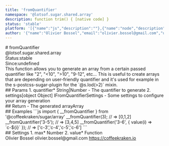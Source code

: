 ```yaml
---
title: 'fromQuantifier'
namespace: '@lotsof.sugar.shared.array'
description: function trim() { [native code] }
status: 'stable'
platform: '[{"name":"js","description":""},{"name":"node","description":""}]'
author: '{"name":"Olivier Bossel","email":"olivier.bossel@gmail.com","url":"https://coffeekraken.io"}'
---
```

<div class="docmap-mdx">
# fromQuantifier
<div class="_namespace">@lotsof.sugar.shared.array</div>
<div class="_metas">
<div class="_status"><span class="_status-label">Status:</span><span class="_status-value -stable">stable</span></div>
<div class="_since"><span class="_since-label">Since:</span><span class="_since-value">undefined</span></div>
</div>
<div class="_description">
This function allows you to generate an array from a certain passed quantifier like "2", "<10", ">10", "9-12", etc...
This is useful to create arrays that are depending on user-friendly quantifier and it's used for example in the
s-postcss-sugar-plugin for the `@s.lod(>2)` mixin.
</div>
<div class="_params">
## Params
1. <span class="_name">quantifier<span class="_required">*</span></span><span class="_default"></span> <span class="_type">String|Number</span>
   - The quantifier to generate
2. <span class="_name">settings</span><span class="_default">[object Object]</span> <span class="_type">IFromQuantifierSettings</span>
   - Some settings to configure your array generation
</div>
<div class="_return">
## Return
- <span class="_description">The generated array</span><span class="_default"></span><span class="_type">Array</span>
</div>
<div class="_examples">
## Examples
```js
import { __fromQuantifier } from '@coffeekraken/sugar/array'
__fromQuantifier(3); // => [0,1,2]
__fromQuantifier('3-5'); // => [3,4,5]
__fromQuantifier('3-6', {
   value(i) => `c-${i}`
}); // => ['c-3','c-4','c-5','c-6']
```
</div>
<div class="_settings">
## Settings
1. <span class="_name">max<span class="_required">*</span></span><span class="_default"></span> <span class="_type">Number</span>
2. <span class="_name">value<span class="_required">*</span></span><span class="_default"></span> <span class="_type">Function</span>
</div>
<div class="_author">
<span class="_name">Olivier Bossel</span>
<span class="_email">olivier.bossel@gmail.com</span>
<a href="https://coffeekraken.io" target="_blank" class="_url">https://coffeekraken.io</a>
</div>
</div>